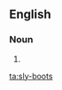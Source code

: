{{also|slyboots}}
==English==

===Noun===
{{en-noun|sly-boots}}

# {{alternative spelling of|slyboots|lang=en}}

[[ta:sly-boots]]